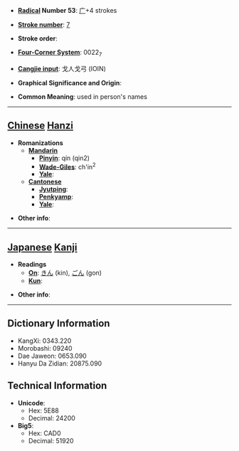 * '''[[Wiktionary:Chinese radical index| Radical]] Number 53''': [[Wiktionary:Chinese radical index 广|广]]+4 strokes

* '''[[Wiktionary:Chinese total strokes index|Stroke number]]''': [[Wiktionary:Chinese total strokes index 7|7]]

* '''Stroke order''': 

* '''[[Wiktionary:Chinese four corner index|Four-Corner System]]''': 0022<sub>7</sub>

* '''[[Wiktionary:Chinese Cangjie index|Cangjie input]]''': 戈人戈弓 (IOIN)

* '''Graphical Significance and Origin''': 

* '''Common Meaning''': used in person's names

----

== [[Chinese]] [[Hanzi]] ==

* '''Romanizations'''
** '''[[Mandarin]]'''
*** '''[[Pinyin]]''': qín (qin2)
*** '''[[Wade-Giles]]''': ch'in<sup>2</sup>
*** '''[[Yale]]''': 
** '''[[Cantonese]]'''
*** '''[[Jyutping]]''':
*** '''[[Penkyamp]]''': 
*** '''[[Yale]]''': 

* '''Other info''': 

----

== [[Japanese]] [[Kanji]] ==

* '''Readings'''
** '''[[On]]''': [[きん]] (kin), [[ごん]] (gon)
** '''[[Kun]]''': 

* '''Other info''':  

----

== Dictionary Information ==

* KangXi: 0343.220
* Morobashi: 09240
* Dae Jaweon: 0653.090
* Hanyu Da Zidian: 20875.090

== Technical Information ==

* '''Unicode''':
** Hex: 5E88
** Decimal: 24200
* '''Big5''':
** Hex: CAD0
** Decimal: 51920